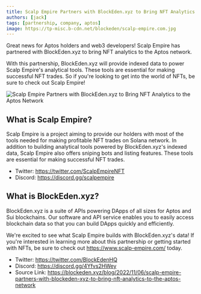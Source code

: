 ```yaml
---
title: Scalp Empire Partners with BlockEden.xyz to Bring NFT Analytics to the Aptos Network
authors: [jack]
tags: [partnership, company, aptos]
image: https://tp-misc.b-cdn.net/blockeden/scalp-empire.com.jpg
---
```


Great news for Aptos holders and web3 developers! Scalp Empire has partnered with BlockEden.xyz to bring NFT analytics to the Aptos network.

With this partnership, BlockEden.xyz will provide indexed data to power Scalp Empire's analytical tools. These tools are essential for making successful NFT trades. So if you're looking to get into the world of NFTs, be sure to check out Scalp Empire!

![Scalp Empire Partners with BlockEden.xyz to Bring NFT Analytics to the Aptos Network](https://tp-misc.b-cdn.net/blockeden/scalp-empire.com.jpg "Scalp Empire Partners with BlockEden.xyz to Bring NFT Analytics to the Aptos Network")

## What is Scalp Empire?

Scalp Empire is a project aiming to provide our holders with most of the tools needed for making profitable NFT trades on Solana network. In addition to building analytical tools powered by BlockEden.xyz's indexed data, Scalp Empire also offers sniping bots and listing features. These tools are essential for making successful NFT trades.

* Twitter: https://twitter.com/ScalpEmpireNFT
* Discord: https://discord.gg/scalpempire

## What is BlockEden.xyz?

BlockEden.xyz is a suite of APIs powering DApps of all sizes for Aptos and Sui blockchains. Our software and API service enables you to easily access blockchain data so that you can build DApps quickly and efficiently.

We're excited to see what Scalp Empire builds with BlockEden.xyz's data! If you're interested in learning more about this partnership or getting started with NFTs, be sure to check out https://www.scalp-empire.com/ today.

* Twitter: https://twitter.com/BlockEdenHQ
* Discord: https://discord.gg/4Yfvs2HWey
* Source Link: https://blockeden.xyz/blog/2022/11/06/scalp-empire-partners-with-blockeden-xyz-to-bring-nft-analytics-to-the-aptos-network

